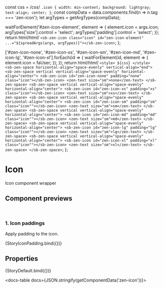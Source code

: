 const css = /*css*/ `
  .icon {
    width: min-content;
    background: lightgray;
    text-align; center;
  }
`;
const compData = data.components.find(n => n.tag === 'zen-icon');
let argTypes = getArgTypes(compData);


<Meta title="Icons/Icon" component="zen-icon" argTypes={argTypes} />

  waitForElement('#zen-icon-element', element => {
    element.icon = args.icon;
    argTypes['size'].control = 'select';
    argTypes['padding'].control = 'select';
  });
  return html/*html*/ `
    <sb-zen-icon class="icon" id="zen-icon-element" ...="${spreadArgs(args, argTypes)}"></sb-zen-icon>
  `;
};

  ['#zen-icon-none', '#zen-icon-xs', '#zen-icon-sm', '#zen-icon-md', '#zen-icon-lg', '#zen-icon-xl'].forEach(id => {
    waitForElement(id, element => {
      element.icon = faUser;
    });
  });
  return html/*html*/ `
    <style>
      ${css}
    </style>
    <sb-zen-space horizontal-align="space-evenly" vertical-align="end">
        <sb-zen-space vertical vertical-align="space-evenly" horizontal-align="center">
          <sb-zen-icon id="zen-icon-none" padding="none" class="icon"></sb-zen-icon>
          <zen-text size="sm">none</zen-text>
        </sb-zen-space>
        <sb-zen-space vertical vertical-align="space-evenly" horizontal-align="center">
          <sb-zen-icon id="zen-icon-xs" padding="xs" class="icon"></sb-zen-icon>
          <zen-text size="sm">xs</zen-text>
        </sb-zen-space>
        <sb-zen-space vertical vertical-align="space-evenly" horizontal-align="center">
            <sb-zen-icon id="zen-icon-sm" padding="sm" class="icon""></sb-zen-icon>
            <zen-text size="sm">sm</zen-text>
        </sb-zen-space>
        <sb-zen-space vertical vertical-align="space-evenly" horizontal-align="center">
            <sb-zen-icon id="zen-icon-md" padding="md" class="icon""></sb-zen-icon>
            <zen-text size="sm">md</zen-text>
        </sb-zen-space>
        <sb-zen-space vertical vertical-align="space-evenly" horizontal-align="center">
            <sb-zen-icon id="zen-icon-lg" padding="lg" class="icon""></sb-zen-icon>
            <zen-text size="sm">lg</zen-text>
        </sb-zen-space>
        <sb-zen-space vertical vertical-align="space-evenly" horizontal-align="center">
            <sb-zen-icon id="zen-icon-xl" padding="xl" class="icon""></sb-zen-icon>
            <zen-text size="sm">xl</zen-text>
        </sb-zen-space>
    </sb-zen-space>
  `;
};

# Icon

Icon component wrapper

## Component previews

<br />

### 1. Icon paddings

Apply padding to the icon.

<Canvas>
  <Story name="paddings">{StoryIconPadding.bind({})}</Story>
</Canvas>

<br />

## Properties

<Canvas>
  <Story
    name="default"
    args={{
      ...getDefaultArgs(argTypes),
      icon: faUser,
    }}
  >
    {StoryDefault.bind({})}
  </Story>
</Canvas>

<ArgsTable story="default" />

<docs-table docs={JSON.stringify(getComponentData('zen-icon'))}></docs-table>
